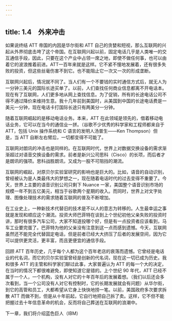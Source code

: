 ```yaml
---
---
---
```

title: 1.4　外来冲击
---



如果说终结 ATT 帝国的内因是华尔街和 ATT 自己的贪婪和短视，那么互联网的兴起从外界彻底击垮了这个帝国。在互联网兴起以前，固定电话几乎是人类唯一的交互通信手段，因此，只要在这个产业中占领一席之地，即使不做任何事，也可以由着它的波浪推着前进。ATT一百年来就是这样。它不紧不慢地发展着，还有很多失败的投资，但这些丝毫伤害不到它。也不能阻止它一次又一次的形成垄断。

互联网兴起后，情况就不同了。当人们有一个不要钱的实时通信方式后，就无人为一分钟三美元的国际长途买单了。以前，人们查找任何商业信息都离不开电话本。现在有了互联网，人们更多地从网上查找信息。为了促销，所有的长途电话公司不得不通过降价来维持生意。我十几年前到美国时，从美国到中国的长途电话费是一美元一分钟，现在电话卡打国际长途只有两美分一分钟。

随着互联网崛起的是移动电话业务。本来，ATT 在此领域是领先的，借着移动电话业务，它可以在当今的通信业一拼。（谷歌不少优秀的科学家和工程师都来自于 ATT，包括 Unix 操作系统和 C 语言的发明人汤普生——Ken Thompson）但是，当 ATT 自断左右臂后，一切都变得不可能了。

互联网对朗讯的冲击也是同样的。在互联网时代，世界上对数据交换设备的需求渐渐超过对语音交换设备的需求。前者是新兴公司思科（Cisco）的长项，而后者才是朗讯的强项。思科战胜朗讯，又成为一股不可阻挡的潮流。

互联网的崛起，对原贝尔实验室研究的影响也是巨大的。比如，语音的自动识别，曾经被认为是人类最伟大的梦想之一，现在随着电话时代的过去变得不重要了。今天，世界上主要的语音识别公司只剩下 Nuance 一家，美国整个语音识别市场的规模一年不到五亿美元，相当于谷歌两个星期的收入。而同时，世界上对文字处理、图像处理技术的需求随着互联网的普及不断增加。

在工业史上，一种新技术代替旧的技术是不以人的意志为转移的。人生最幸运之事就是发现和顺应这个潮流。投资大师巴菲特在谈到上个世纪初他父亲失败的投资时讲，那时有很多汽车公司，大家不知道投哪个好，但是有一点投资者应该看到，马车工业要完蛋了。巴菲特为他的父亲没有注意到这一点而感到遗憾。今天，互联网虽然还不能完全代替固定电话，但是前者已经大大挤压了后者的发展空间，因为它可以提供更灵活，更丰富，而且更便宜的通信手段。

回顾 ATT 百年历史，几乎每个人都为这个百年老店的衰落而遗憾。它曾经是电话业的代名词，而它的贝尔实验室曾经是创新的代名词，现在这一切已成为历史。我和很多 ATT 的主管和科学家们聊过此事，大家普遍认为 ATT 的每一个大的决定，在当时的情况下都很难避免，即使知道它是错的。上个世纪 90 年代，ATT 已经不属于一个人，一个机构，没有人对它的十年百年后的发展着想。（我们以后还会多次看到，当一个公司没有人对它有控制时，它的长期发展就会有问题）从华尔街，到它的高管和员工，大都希望从它身上快快地捞一笔。以前，美国政府多次要求拆散 ATT 而做不到，但是从十年前起，它自行地把自己拆了卖。这样，它不但不能把握过去十年信息革命的机会，反而将自己葬送在互联网的浪潮中。

下一章，我们将介绍蓝色巨人（IBM）